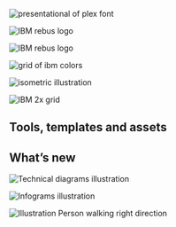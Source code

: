 

<Helmet />

<Row className="image-card-group">
  <Column colLg={4} colMd={4} noGutterSm>
    <ImageCard
      title="Typeface"
      href="/typography/typeface"
      actionIcon="arrowRight"
      titleColor="dark"
      iconColor="dark"
      className="card-background"
      >


![presentational of plex font](../images/homepage/2306_Typface_IDL_home.svg)

  </ImageCard>
  </Column>
  <Column colLg={4} colMd={4} noGutterSm>
    <ImageCard
        title="Philosophy"
        aspectRatio="1:1"
        href="/philosophy/pov"
        actionIcon="arrowRight"
        iconColor="dark"
        titleColor="dark"
        className="card-background"
        >


![IBM rebus logo](../images/homepage/2306_Philosphy_IDL_home.svg)

  </ImageCard>
  </Column>
  <Column colLg={4} colMd={4} noGutterSm>
    <ImageCard
        title="Color"
        aspectRatio="1:1"
        href="/color"
        actionIcon="arrowRight"
        iconColor="dark"
        titleColor="dark"
        className="card-background"
        >


![IBM rebus logo](../images/homepage/2306_Color_IDL_home.png)

  </ImageCard>
  </Column>
  <Column colLg={8} noGutterSm>
    <ImageCard
        title="Photography"
        aspectRatio="1:1"
        href="/photography/overview"
        actionIcon="arrowRight"
        iconColor="light"
        titleColor="light"
        className="card-background"
        >


![grid of ibm colors](../images/homepage/2306_Photography_IDL_home_v2.jpg)

  </ImageCard>
  </Column>
  <Column colLg={4} colMd={4} noGutterSm>
    <ImageCard
        title="Illustration"
        aspectRatio="1:1"
        href="/illustration/overview"
        actionIcon="arrowRight"
        iconColor="dark"
        titleColor="dark"
        className="card-background"
        >


![isometric illustration](../images/homepage/2306_Illustration_IDL_home.png)

  </ImageCard>
  <ImageCard
    title="2x Grid"
    href="/2x-grid"
    actionIcon="arrowRight"
    titleColor="dark"
    iconColor="dark"
    className="card-background"
    >


![IBM 2x grid](../images/homepage/2306_2x_Grid_IDL_home.png)

</ImageCard>
</Column>
</Row>


<h2 classname={h3}>Tools, templates and assets</h2>

<Row className="homepage-cards resource-card-group">
  <Column colMd={4} colLg={4} noGutterSm>
    <ResourceCard
      href="/typography/typeface#resources"
      title="IBM Plex® typeface latest release"
      actionIcon="arrowRight"
      aspectRatio="2:1"
      color="light"
    />
  </Column>
  <Column colMd={4} colLg={4} noGutterSm>
    <ResourceCard
      href="/color#specifications"
      title="IBM color specifications"
      actionIcon="arrowRight"
      aspectRatio="2:1"
      color="light"
    />
  </Column>
  <Column colMd={4} colLg={4} noGutterSm>
    <ResourceCard
      href="/2x-grid#2x-grid-for-video"
      title="2x Grid for video"
      actionIcon="arrowRight"
      aspectRatio="2:1"
      color="light"
    />
  </Column>
  <Column colMd={4} colLg={4} noGutterSm className="no-left-border">
    <ResourceCard
      href="/iconography/ui-icons/design#resources"
      title="UI icon resources"
      actionIcon="arrowRight"
      aspectRatio="2:1"
      color="light"
    />
  </Column>
  <Column colMd={4} colLg={4} noGutterSm className="left-border">
    <ResourceCard
      href="/iconography/pictograms/design#resources"
      title="Pictogram resources"
      actionIcon="arrowRight"
      aspectRatio="2:1"
      color="light"
    />
  </Column>
  <Column colMd={4} colLg={4} noGutterSm>
    <ResourceCard
      href="/resources#illustration"
      title="Illustration starter kits"
      actionIcon="arrowRight"
      aspectRatio="2:1"
      color="light"
    />
  </Column>
  <Column colMd={4} colLg={4} noGutterSm>
    <ResourceCard
      href="https://carbondesignsystem.com/designing/kits/figma"
      title="Carbon design kits"
      actionIcon="launch"
      aspectRatio="2:1"
      color="light"
    />
  </Column>
  <Column colMd={4} colLg={4} noGutterSm>
    <ResourceCard
      href="/help/support#questions"
      title="Questions?"
      actionIcon="arrowRight"
      aspectRatio="2:1"
      color="light"
    />
  </Column>
</Row>

<h2 classname={h3}>What’s new</h2>

<Row>
  <Column colMd={4} colLg={4} noGutterMdLeft>
    <ArticleCard
      title="Technical diagrams"
      date="June 2022"
      href="/whats-new#technical-diagrams"
      actionIcon="arrowRight"
      color="light"
    >

![Technical diagrams illustration](../images/homepage/whatsnew-tech-diagrams.svg)

  </ArticleCard>
  </Column>
  <Column colMd={4} colLg={4} noGutterMdLeft>
    <ArticleCard
      title="Infograms"
      date="June 2022"
      href="/whats-new#infograms"
      actionIcon="arrowRight"
      color="light"
    >

![Infograms illustration](../images/homepage/whatsnew-infograms.png)

  </ArticleCard>
  </Column>
  <Column colMd={4} colLg={4} noGutterMdLeft>
    <ArticleCard
      title="People illustration"
      date="May 2022"
      href="/whats-new#people-illustration"
      actionIcon="arrowRight"
      color="light"
    >

![Illustration Person walking right direction](../images/homepage/PeoplePage_Announcement_Final_v1.jpeg)

  </ArticleCard>
  </Column>
</Row>
